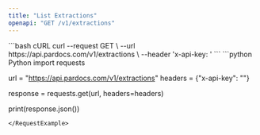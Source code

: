 ```yaml
---
title: "List Extractions"
openapi: "GET /v1/extractions"
---
```


<RequestExample>
```bash cURL
curl --request GET \
  --url https://api.pardocs.com/v1/extractions \
  --header 'x-api-key: <api-key>'
```
```python Python
import requests

url = "https://api.pardocs.com/v1/extractions"
headers = {"x-api-key": "<api-key>"}

response = requests.get(url, headers=headers)

print(response.json())
```
</RequestExample>
